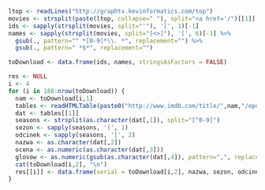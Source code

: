 ```r

ltop <- readLines("http://graphtv.kevinformatics.com/top")
movies <- strsplit(paste(ltop, collapse=" "), split="<a href='/")[[1]]
ids <- sapply(strsplit(movies, split="'"), '[', 1)[-1]
names <- sapply(strsplit(movies, split="[<>]"), '[', 6)[-1] %>%
  gsub(., pattern="^ *[0-9]*\\. *", replacement="") %>%
  gsub(., pattern=" *$*", replacement="")

toDownload <- data.frame(ids, names, stringsAsFactors = FALSE)

res <- NULL
i <- 4
for (i in 188:nrow(toDownload)) {
  nam <- toDownload[i,1]
  tables <- readHTMLTable(paste0("http://www.imdb.com/title/",nam,"/epdate?ref_=ttep_ql_4"))
  dat <- tables[[1]]
  seasons <- strsplit(as.character(dat[,1]), split="[^0-9]")
  sezon <- sapply(seasons, '[', 1)
  odcinek <- sapply(seasons, '[', 2)
  nazwa <- as.character(dat[,2])
  ocena <- as.numeric(as.character(dat[,3]))
  glosow <- as.numeric(gsub(as.character(dat[,4]), pattern=",", replacement=""))
  cat(toDownload[i,2], "\n")
  res[[i]] <- data.frame(serial = toDownload[i,2], nazwa, sezon, odcinek, ocena, glosow)
}

```

